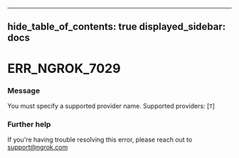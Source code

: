 

---
hide_table_of_contents: true
displayed_sidebar: docs
---


# ERR_NGROK_7029

### Message
You must specify a supported provider name.  Supported providers: [`T`]

<ErrorDetails error="err_ngrok_7029" />



### Further help
If you're having trouble resolving this error, please reach out to [support@ngrok.com](mailto:support@ngrok.com?subject=Help%20with%20ERR_NGROK_7029)

